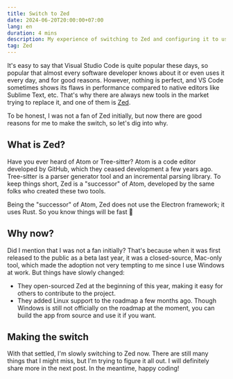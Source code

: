 ```yaml
---
title: Switch to Zed
date: 2024-06-20T20:00:00+07:00
lang: en
duration: 4 mins
description: My experience of switching to Zed and configuring it to use all the AI features, the broke way.
tag: Zed
---
```


It's easy to say that Visual Studio Code is quite popular these days, so popular that almost every software developer knows about it or even uses it every day, and for good reasons. However, nothing is perfect, and VS Code sometimes shows its flaws in performance compared to native editors like Sublime Text, etc. That's why there are always new tools in the market trying to replace it, and one of them is [Zed](https://zed.dev).

To be honest, I was not a fan of Zed initially, but now there are good reasons for me to make the switch, so let's dig into why.

## What is Zed?

Have you ever heard of Atom or Tree-sitter? Atom is a code editor developed by GitHub, which they ceased development a few years ago. Tree-sitter is a parser generator tool and an incremental parsing library. To keep things short, Zed is a "successor" of Atom, developed by the same folks who created these two tools.

Being the "successor" of Atom, Zed does not use the Electron framework; it uses Rust. So you know things will be fast 👀

## Why now?

Did I mention that I was not a fan initially? That's because when it was first released to the public as a beta last year, it was a closed-source, Mac-only tool, which made the adoption not very tempting to me since I use Windows at work. But things have slowly changed:
- They open-sourced Zed at the beginning of this year, making it easy for others to contribute to the project.
- They added Linux support to the roadmap a few months ago. Though Windows is still not officially on the roadmap at the moment, you can build the app from source and use it if you want.

## Making the switch

With that settled, I'm slowly switching to Zed now. There are still many things that I might miss, but I'm trying to figure it all out. I will definitely share more in the next post. In the meantime, happy coding!
